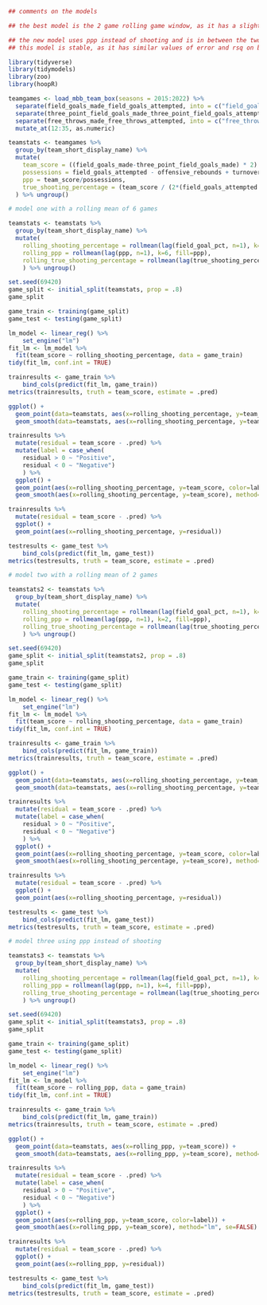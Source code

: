 ```{r}
## comments on the models

## the best model is the 2 game rolling game window, as it has a slightly higher r squared value with lower rmse and mae values, when compared to the 6 game window

## the new model uses ppp instead of shooting and is in between the two models in r squared and error values
## this model is stable, as it has similar values of error and rsq on both the testing and the training data
```



```{r}
library(tidyverse)
library(tidymodels)
library(zoo)
library(hoopR)
```

```{r}
teamgames <- load_mbb_team_box(seasons = 2015:2022) %>%
  separate(field_goals_made_field_goals_attempted, into = c("field_goals_made","field_goals_attempted")) %>%
  separate(three_point_field_goals_made_three_point_field_goals_attempted, into = c("three_point_field_goals_made","three_point_field_goals_attempted")) %>%
  separate(free_throws_made_free_throws_attempted, into = c("free_throws_made","free_throws_attempted")) %>%
  mutate_at(12:35, as.numeric)
```

```{r}
teamstats <- teamgames %>% 
  group_by(team_short_display_name) %>%
  mutate(
    team_score = ((field_goals_made-three_point_field_goals_made) * 2) + (three_point_field_goals_made*3) + free_throws_made,
    possessions = field_goals_attempted - offensive_rebounds + turnovers + (.475 * free_throws_attempted),
    ppp = team_score/possessions,
    true_shooting_percentage = (team_score / (2*(field_goals_attempted + (.44 * free_throws_attempted)))) * 100
  ) %>% ungroup()
```


```{r}
# model one with a rolling mean of 6 games

teamstats <- teamstats %>% 
  group_by(team_short_display_name) %>%
  mutate(
    rolling_shooting_percentage = rollmean(lag(field_goal_pct, n=1), k=6, fill=field_goal_pct),
    rolling_ppp = rollmean(lag(ppp, n=1), k=6, fill=ppp),
    rolling_true_shooting_percentage = rollmean(lag(true_shooting_percentage, n=1), k=6, fill=true_shooting_percentage)
    ) %>% ungroup()
```

```{r}
set.seed(69420)
game_split <- initial_split(teamstats, prop = .8)
game_split
```

```{r}
game_train <- training(game_split)
game_test <- testing(game_split)
```

```{r}
lm_model <- linear_reg() %>%
    set_engine("lm")
fit_lm <- lm_model %>%
  fit(team_score ~ rolling_shooting_percentage, data = game_train)
tidy(fit_lm, conf.int = TRUE)
```

```{r}
trainresults <- game_train %>%
    bind_cols(predict(fit_lm, game_train))
metrics(trainresults, truth = team_score, estimate = .pred)
```

```{r}
ggplot() + 
  geom_point(data=teamstats, aes(x=rolling_shooting_percentage, y=team_score)) + 
  geom_smooth(data=teamstats, aes(x=rolling_shooting_percentage, y=team_score), method="lm", se=FALSE)
```

```{r}
trainresults %>% 
  mutate(residual = team_score - .pred) %>%
  mutate(label = case_when(
    residual > 0 ~ "Positive",
    residual < 0 ~ "Negative")
    ) %>% 
  ggplot() + 
  geom_point(aes(x=rolling_shooting_percentage, y=team_score, color=label)) + 
  geom_smooth(aes(x=rolling_shooting_percentage, y=team_score), method="lm", se=FALSE)
```

```{r}
trainresults %>% 
  mutate(residual = team_score - .pred) %>% 
  ggplot() + 
  geom_point(aes(x=rolling_shooting_percentage, y=residual))
```

```{r}
testresults <- game_test %>%
    bind_cols(predict(fit_lm, game_test))
metrics(testresults, truth = team_score, estimate = .pred)
```






```{r}
# model two with a rolling mean of 2 games

teamstats2 <- teamstats %>% 
  group_by(team_short_display_name) %>%
  mutate(
    rolling_shooting_percentage = rollmean(lag(field_goal_pct, n=1), k=2, fill=field_goal_pct),
    rolling_ppp = rollmean(lag(ppp, n=1), k=2, fill=ppp),
    rolling_true_shooting_percentage = rollmean(lag(true_shooting_percentage, n=1), k=2, fill=true_shooting_percentage)
    ) %>% ungroup()
```

```{r}
set.seed(69420)
game_split <- initial_split(teamstats2, prop = .8)
game_split
```

```{r}
game_train <- training(game_split)
game_test <- testing(game_split)
```

```{r}
lm_model <- linear_reg() %>%
    set_engine("lm")
fit_lm <- lm_model %>%
  fit(team_score ~ rolling_shooting_percentage, data = game_train)
tidy(fit_lm, conf.int = TRUE)
```

```{r}
trainresults <- game_train %>%
    bind_cols(predict(fit_lm, game_train))
metrics(trainresults, truth = team_score, estimate = .pred)
```

```{r}
ggplot() + 
  geom_point(data=teamstats, aes(x=rolling_shooting_percentage, y=team_score)) + 
  geom_smooth(data=teamstats, aes(x=rolling_shooting_percentage, y=team_score), method="lm", se=FALSE)
```

```{r}
trainresults %>% 
  mutate(residual = team_score - .pred) %>%
  mutate(label = case_when(
    residual > 0 ~ "Positive",
    residual < 0 ~ "Negative")
    ) %>% 
  ggplot() + 
  geom_point(aes(x=rolling_shooting_percentage, y=team_score, color=label)) + 
  geom_smooth(aes(x=rolling_shooting_percentage, y=team_score), method="lm", se=FALSE)
```

```{r}
trainresults %>% 
  mutate(residual = team_score - .pred) %>% 
  ggplot() + 
  geom_point(aes(x=rolling_shooting_percentage, y=residual))
```

```{r}
testresults <- game_test %>%
    bind_cols(predict(fit_lm, game_test))
metrics(testresults, truth = team_score, estimate = .pred)
```






```{r}
# model three using ppp instead of shooting

teamstats3 <- teamstats %>% 
  group_by(team_short_display_name) %>%
  mutate(
    rolling_shooting_percentage = rollmean(lag(field_goal_pct, n=1), k=4, fill=field_goal_pct),
    rolling_ppp = rollmean(lag(ppp, n=1), k=4, fill=ppp),
    rolling_true_shooting_percentage = rollmean(lag(true_shooting_percentage, n=1), k=4, fill=true_shooting_percentage)
    ) %>% ungroup()
```

```{r}
set.seed(69420)
game_split <- initial_split(teamstats3, prop = .8)
game_split
```

```{r}
game_train <- training(game_split)
game_test <- testing(game_split)
```

```{r}
lm_model <- linear_reg() %>%
    set_engine("lm")
fit_lm <- lm_model %>%
  fit(team_score ~ rolling_ppp, data = game_train)
tidy(fit_lm, conf.int = TRUE)
```

```{r}
trainresults <- game_train %>%
    bind_cols(predict(fit_lm, game_train))
metrics(trainresults, truth = team_score, estimate = .pred)
```

```{r}
ggplot() + 
  geom_point(data=teamstats, aes(x=rolling_ppp, y=team_score)) + 
  geom_smooth(data=teamstats, aes(x=rolling_ppp, y=team_score), method="lm", se=FALSE)
```

```{r}
trainresults %>% 
  mutate(residual = team_score - .pred) %>%
  mutate(label = case_when(
    residual > 0 ~ "Positive",
    residual < 0 ~ "Negative")
    ) %>% 
  ggplot() + 
  geom_point(aes(x=rolling_ppp, y=team_score, color=label)) + 
  geom_smooth(aes(x=rolling_ppp, y=team_score), method="lm", se=FALSE)
```

```{r}
trainresults %>% 
  mutate(residual = team_score - .pred) %>% 
  ggplot() + 
  geom_point(aes(x=rolling_ppp, y=residual))
```

```{r}
testresults <- game_test %>%
    bind_cols(predict(fit_lm, game_test))
metrics(testresults, truth = team_score, estimate = .pred)
```

